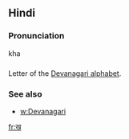== Hindi ==

=== Pronunciation ===
kha

=== ===

Letter of the [[Devanagari alphabet]].

=== See also ===

* [[w:Devanagari]]

[[fr:ख]]